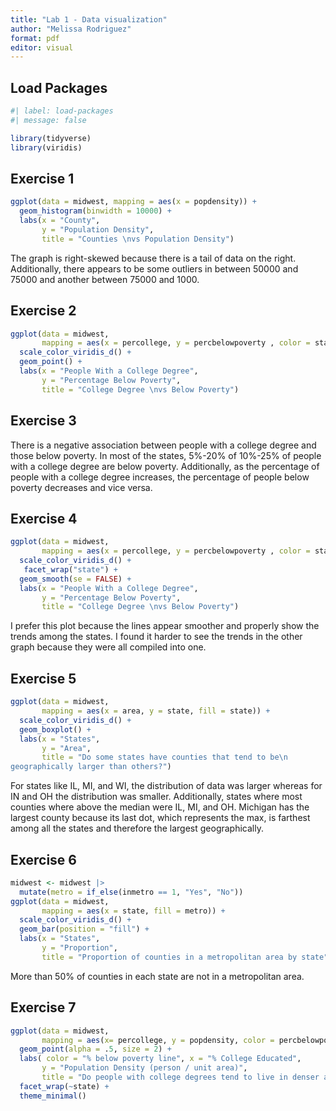 ```yaml
---
title: "Lab 1 - Data visualization"
author: "Melissa Rodriguez"
format: pdf
editor: visual
---
```


## Load Packages

```r
#| label: load-packages
#| message: false

library(tidyverse)
library(viridis)
```

## Exercise 1

```r
ggplot(data = midwest, mapping = aes(x = popdensity)) + 
  geom_histogram(binwidth = 10000) +
  labs(x = "County", 
       y = "Population Density", 
       title = "Counties \nvs Population Density")
```

The graph is right-skewed because there is a tail of data on the right. Additionally, there appears to be some outliers in between 50000 and 75000 and another between 75000 and 1000.

## Exercise 2

```r
ggplot(data = midwest, 
       mapping = aes(x = percollege, y = percbelowpoverty , color = state)) +
  scale_color_viridis_d() + 
  geom_point() +
  labs(x = "People With a College Degree", 
       y = "Percentage Below Poverty", 
       title = "College Degree \nvs Below Poverty")
```

## Exercise 3

There is a negative association between people with a college degree and those below poverty. In most of the states, 5%-20% of 10%-25% of people with a college degree are below poverty. Additionally, as the percentage of people with a college degree increases, the percentage of people below poverty decreases and vice versa.

## Exercise 4

```r
ggplot(data = midwest, 
       mapping = aes(x = percollege, y = percbelowpoverty , color = state)) +
  scale_color_viridis_d() + 
   facet_wrap("state") +
  geom_smooth(se = FALSE) +
  labs(x = "People With a College Degree", 
       y = "Percentage Below Poverty", 
       title = "College Degree \nvs Below Poverty")
```

I prefer this plot because the lines appear smoother and properly show the trends among the states. I found it harder to see the trends in the other graph because they were all compiled into one.

## Exercise 5

```r
ggplot(data = midwest, 
       mapping = aes(x = area, y = state, fill = state)) +
  scale_color_viridis_d() +
  geom_boxplot() +
  labs(x = "States", 
       y = "Area", 
       title = "Do some states have counties that tend to be\n
geographically larger than others?")
```

For states like IL, MI, and WI, the distribution of data was larger whereas for IN and OH the distribution was smaller. Additionally, states where most counties where above the median were IL, MI, and OH. Michigan has the largest county because its last dot, which represents the max, is farthest among all the states and therefore the largest geographically.

## Exercise 6

```r
midwest <- midwest |>
  mutate(metro = if_else(inmetro == 1, "Yes", "No"))
ggplot(data = midwest, 
       mapping = aes(x = state, fill = metro)) +
  scale_color_viridis_d() +
  geom_bar(position = "fill") +
  labs(x = "States", 
       y = "Proportion", 
       title = "Proportion of counties in a metropolitan area by state")
```

More than 50% of counties in each state are not in a metropolitan area.

## Exercise 7

```r
ggplot(data = midwest, 
       mapping = aes(x= percollege, y = popdensity, color = percbelowpoverty)) +
  geom_point(alpha = .5, size = 2) +
  labs( color = "% below poverty line", x = "% College Educated", 
       y = "Population Density (person / unit area)", 
       title = "Do people with college degrees tend to live in denser areas?") +
  facet_wrap(~state) +
  theme_minimal() 
```
